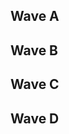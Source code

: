 {{DISPLAYTITLE:Heir 4: Doubles Pools}}{{SetGame|melee}}
{{tabs static
|name1=Overview
|link1=Heir/4
|name2=Singles Pools
|link2=Heir/4/Singles Pools
|name3=Singles Bracket
|link3=Heir/4/Singles Bracket
|name4=Doubles Pools
|link4=Heir/4/Doubles Pools
|name5=Doubles Bracket
|link5=Heir/4/Doubles Bracket
|name6=International Crews
|link6=Heir/4/Crews
|This=4
}}
==Wave A==
{{Box|start|padding=2em}}
==={{HiddenSort|A17}}===
{{GroupTableStart |Bracket A17|width=300px}}
{{DoublesGroupTableSlot|p1=R23|p1flag=gb|p2=Vanity Angel|p2flag=gb|win_m=6|lose_m=0|place=1|bg=up|go={{advance|Heir/4/Doubles Bracket}}}}
{{DoublesGroupTableSlot|p1=RAOUL|p1flag=fr|p2=Jerem|p2flag=fr|win_m=5|lose_m=1|place=2|bg=up|go={{advance|Heir/4/Doubles Bracket}}}}
{{DoublesGroupTableSlot|p1=Hao|p1flag=gb|p2=Yeniths|p2flag=gb|win_m=4|lose_m=2|place=3|bg=down}}
{{DoublesGroupTableSlot|p1=Buuhuu|p1flag=lu|p2=Tweek|p2flag=lu|win_m=3|lose_m=3|place=4|bg=down}}
{{DoublesGroupTableSlot|p1=O|p1flag=se|p2=Mellis|p2flag=se|win_m=1|lose_m=5|place=5|bg=down}}
{{DoublesGroupTableSlot|p1=GeoBreaker|p1flag=gb|p2=Blip|p2flag=gb|win_m=1|lose_m=5|place=6|bg=down}}
{{DoublesGroupTableSlot|p1=Euro|p1flag=nl|p2=Divinius|p2flag=nl|win_m=1|lose_m=5|place=7|bg=down}}
{{GroupTableEnd}}
{{Box|break|padding=2em}}

==={{HiddenSort|A18}}===
{{GroupTableStart |Bracket A18|width=300px}}
{{DoublesGroupTableSlot|p1=Zoler|p1flag=se|p2=Random-Ness|p2flag=se|win_m=6|lose_m=0|place=1|bg=up|go={{advance|Heir/4/Doubles Bracket}}}}
{{DoublesGroupTableSlot|p1=Howie|p1flag=no|p2=Taka|p2flag=no|win_m=5|lose_m=1|place=2|bg=up|go={{advance|Heir/4/Doubles Bracket}}}}
{{DoublesGroupTableSlot|p1=Draz|p1flag=gb|p2=BapMoney|p2flag=gb|win_m=4|lose_m=2|place=3|bg=down}}
{{DoublesGroupTableSlot|p1=sausage948|p1flag=nl|p2=Detrumi|p2flag=nl|win_m=3|lose_m=3|place=4|bg=down}}
{{DoublesGroupTableSlot|p1=TheBabyCheese|p1flag=gb|p2=DekuScrub|p2flag=gb|win_m=2|lose_m=4|place=5|bg=down}}
{{DoublesGroupTableSlot|p1=Pjon|p1flag=gb|p2=Tomo|p2flag=gb|win_m=1|lose_m=5|place=6|bg=down}}
{{DoublesGroupTableSlot|p1=STYLO|p1flag=gb|p2=Chaler|p2flag=gb|win_m=0|lose_m=6|place=7|bg=down}}
{{GroupTableEnd}}
{{Box|break|padding=2em}}

==={{HiddenSort|A19}}===
{{GroupTableStart |Bracket A19|width=300px}}
{{DoublesGroupTableSlot|p1=ShiftingShadows|p1flag=gb|p2=Glaikit|p2flag=gb|win_m=7|lose_m=0|place=1|bg=up|go={{advance|Heir/4/Doubles Bracket}}}}
{{DoublesGroupTableSlot|p1=Bux_Baum|p1flag=de|p2=Fatman.spam|p2flag=de|win_m=6|lose_m=1|place=2|bg=up|go={{advance|Heir/4/Doubles Bracket}}}}
{{DoublesGroupTableSlot|p1=FileSmile|p1flag=gb|p2=Boohbah|p2flag=gb|win_m=5|lose_m=2|place=3|bg=down}}
{{DoublesGroupTableSlot|p1=Nova|p1flag=fr|p2=Fauster|p2flag=fr|win_m=4|lose_m=3|place=4|bg=down}}
{{DoublesGroupTableSlot|p1=WolfJudgement|p1flag=nl|p2=yungbami|p2flag=nl|win_m=3|lose_m=4|place=5|bg=down}}
{{DoublesGroupTableSlot|p1=P1N6|p1flag=gb|p2=Amitwin|p2flag=gb|win_m=2|lose_m=5|place=6|bg=down}}
{{DoublesGroupTableSlot|p1=Can~D|p1flag=gb|p2=Droblexero|p2flag=gb|win_m=1|lose_m=6|place=7|bg=down}}
{{DoublesGroupTableSlot|p1=Alexander|p1flag=be|p2=Grolex|p2flag=be|win_m=0|lose_m=7|place=8|bg=down}}
{{GroupTableEnd}}
{{Box|break|padding=2em}}

==={{HiddenSort|A20}}===
{{GroupTableStart |Bracket A20|width=300px}}
{{DoublesGroupTableSlot|p1=Timi|p1flag=at|p2=gLory|p2flag=at|win_m=7|lose_m=0|place=1|bg=up|go={{advance|Heir/4/Doubles Bracket}}}}
{{DoublesGroupTableSlot|p1=yogui|p1flag=fr|p2=LuK|p2flag=fr|win_m=6|lose_m=1|place=2|bg=up|go={{advance|Heir/4/Doubles Bracket}}}}
{{DoublesGroupTableSlot|p1=Cong|p1flag=gb|p2=J3ly|p2flag=|win_m=4|lose_m=3|place=3|bg=down}}
{{DoublesGroupTableSlot|p1=Urist|p1flag=fr|p2=GG|p2flag=gb|win_m=4|lose_m=3|place=4|bg=down}}
{{DoublesGroupTableSlot|p1=PatSheezy|p1flag=gb|p2=TTS|p2flag=gb|win_m=4|lose_m=3|place=5|bg=down}}
{{DoublesGroupTableSlot|p1=Fluffy|p1flag=gb|p2=A Beard|p2flag=gb|win_m=2|lose_m=5|place=6|bg=down}}
{{DoublesGroupTableSlot|p1=MF KID|p1flag=nl|p2=ZuluKing|p2flag=nl|win_m=1|lose_m=6|place=7|bg=down}}
{{DoublesGroupTableSlot|p1=Baggy|p1flag=gb|p2=Clint Jaguar|p2flag=gb|win_m=0|lose_m=7|place=8|bg=down}}
{{GroupTableEnd}}
{{Box|break|padding=2em}}

==={{HiddenSort|A21}}===
{{GroupTableStart |Bracket A21|width=300px}}
{{DoublesGroupTableSlot|p1=Baron Brody|p1flag=at|p2=Nicki|p2flag=de|win_m=7|lose_m=0|place=1|bg=up|go={{advance|Heir/4/Doubles Bracket}}}}
{{DoublesGroupTableSlot|p1=Deathgazer|p1flag=gb|p2=JMYL|p2flag=nl|win_m=5|lose_m=2|place=2|bg=up|go={{advance|Heir/4/Doubles Bracket}}}}
{{DoublesGroupTableSlot|p1=kirbyvert|p1flag=fr|p2=Zephyr|p2flag=fr|win_m=5|lose_m=2|place=3|bg=down}}
{{DoublesGroupTableSlot|p1=Squeachu|p1flag=gb|p2=Panda|p2flag=gb|win_m=5|lose_m=2|place=4|bg=down}}
{{DoublesGroupTableSlot|p1=Leck|p1flag=ie|p2=balor|p2flag=ie|win_m=3|lose_m=4|place=5|bg=down}}
{{DoublesGroupTableSlot|p1=AmishCatfish|p1flag=gb|p2=RumHam|p2flag=gb|win_m=2|lose_m=5|place=6|bg=down}}
{{DoublesGroupTableSlot|p1=Beej|p1flag=gb|p2=Hy|p2flag=gb|win_m=1|lose_m=6|place=7|bg=down}}
{{DoublesGroupTableSlot|p1=D4C|p1flag=gb|p2=Fazers|p2flag=gb|win_m=0|lose_m=7|place=8|bg=down}}
{{GroupTableEnd}}
{{Box|break|padding=2em}}

==={{HiddenSort|A22}}===
{{GroupTableStart |Bracket A22|width=300px}}
{{DoublesGroupTableSlot|p1=Daydee|p1flag=se|p2=FA0|p2flag=se|win_m=7|lose_m=0|place=1|bg=up|go={{advance|Heir/4/Doubles Bracket}}}}
{{DoublesGroupTableSlot|p1=Kellner|p1flag=de|p2=FrozenLight1337|p2flag=de|win_m=6|lose_m=1|place=2|bg=up|go={{advance|Heir/4/Doubles Bracket}}}}
{{DoublesGroupTableSlot|p1=Stalky|p1flag=de|p2=Jules|p2flag=de|win_m=5|lose_m=2|place=3|bg=down}}
{{DoublesGroupTableSlot|p1=CptNebula|p1flag=gb|p2=2K12|p2flag=gb|win_m=3|lose_m=4|place=4|bg=down}}
{{DoublesGroupTableSlot|p1=Deku_Don|p1flag=gb|p2=Vurj|p2flag=gb|win_m=3|lose_m=4|place=5|bg=down}}
{{DoublesGroupTableSlot|p1=Antoine|p1flag=ie|p2=Joseph|p2flag=ie|win_m=3|lose_m=4|place=6|bg=down}}
{{DoublesGroupTableSlot|p1=honk|p1flag=gb|p2=Gist|p2flag=gb|win_m=1|lose_m=6|place=7|bg=down}}
{{DoublesGroupTableSlot|p1=Chanman|p1flag=fr|p2=scaevola|p2flag=fr|win_m=0|lose_m=7|place=8|bg=down}}
{{GroupTableEnd}}
{{Box|end}}

==Wave B==
{{Box|start|padding=2em}}
==={{HiddenSort|B17}}===
{{GroupTableStart |Bracket B17|width=300px}}
{{DoublesGroupTableSlot|p1=Lyrix|p1flag=de|p2=Sixx|p2flag=de|win_m=6|lose_m=0|place=1|bg=up|go={{advance|Heir/4/Doubles Bracket}}}}
{{DoublesGroupTableSlot|p1=Chillindude|p1flag=us|p2=Fuzzyness|p2flag=gb|win_m=5|lose_m=1|place=2|bg=up|go={{advance|Heir/4/Doubles Bracket}}}}
{{DoublesGroupTableSlot|p1=X1|p1flag=gb|p2=JoMo|p2flag=gb|win_m=4|lose_m=2|place=3|bg=down}}
{{DoublesGroupTableSlot|p1=Sath|p1flag=fr|p2=Max|p2flag=fr|win_m=2|lose_m=4|place=4|bg=down}}
{{DoublesGroupTableSlot|p1=Ducker|p1flag=gb|p2=Manon|p2flag=gb|win_m=2|lose_m=4|place=5|bg=down}}
{{DoublesGroupTableSlot|p1=Optimist|p1flag=gb|p2=Holo|p2flag=gb|win_m=1|lose_m=5|place=6|bg=down}}
{{DoublesGroupTableSlot|p1=Stowaway|p1flag=gb|p2=pootrain|p2flag=gb|win_m=1|lose_m=5|place=7|bg=down}}
{{GroupTableEnd}}
{{Box|break|padding=2em}}

==={{HiddenSort|B18}}===
{{GroupTableStart |Bracket B18|width=300px}}
{{DoublesGroupTableSlot|p1=Professor Pro|p1flag=gb|p2=Amsah|p2flag=nl|win_m=6|lose_m=0|place=1|bg=up|go={{advance|Heir/4/Doubles Bracket}}}}
{{DoublesGroupTableSlot|p1=Pripps|p1flag=se|p2=Acid Loveboi|p2flag=se|win_m=4|lose_m=2|place=2|bg=up|go={{advance|Heir/4/Doubles Bracket}}}}
{{DoublesGroupTableSlot|p1=Hero|p1flag=gb|p2=CPU1|p2flag=gb|win_m=4|lose_m=2|place=3|bg=down}}
{{DoublesGroupTableSlot|p1=Rach|p1flag=fr|p2=Charlon|p2flag=fr|win_m=4|lose_m=2|place=4|bg=down}}
{{DoublesGroupTableSlot|p1=Jude|p1flag=gb|p2=Swish|p2flag=gb|win_m=2|lose_m=4|place=5|bg=down}}
{{DoublesGroupTableSlot|p1=MEAT|p1flag=us|p2=tradr|p2flag=de|win_m=1|lose_m=5|place=6|bg=down}}
{{DoublesGroupTableSlot|p1=Eds|p1flag=gb|p2=Optimized Fate|p2flag=gb|win_m=0|lose_m=6|place=7|bg=down}}
{{GroupTableEnd}}
{{Box|break|padding=2em}}

==={{HiddenSort|B19}}===
{{GroupTableStart |Bracket B19|width=300px}}
{{DoublesGroupTableSlot|p1=S2J|p1flag=us|p2=Tekk|p2flag=fr|win_m=6|lose_m=0|place=1|bg=up|go={{advance|Heir/4/Doubles Bracket}}}}
{{DoublesGroupTableSlot|p1=Coni|p1flag=ch|p2=Trail|p2flag=ch|win_m=5|lose_m=1|place=2|bg=up|go={{advance|Heir/4/Doubles Bracket}}}}
{{DoublesGroupTableSlot|p1=HoorayForJay|p1flag=gb|p2=Implix|p2flag=gb|win_m=4|lose_m=2|place=3|bg=down}}
{{DoublesGroupTableSlot|p1=Hercules|p1flag=fr|p2=Sosuk|p2flag=fr|win_m=3|lose_m=3|place=4|bg=down}}
{{DoublesGroupTableSlot|p1=Crenando|p1flag=gb|p2=maXy|p2flag=gb|win_m=2|lose_m=4|place=5|bg=down}}
{{DoublesGroupTableSlot|p1=Zapfy|p1flag=gb|p2=MM720|p2flag=no|win_m=1|lose_m=5|place=6|bg=down}}
{{DoublesGroupTableSlot|p1=NintendoLabz|p1flag=gb|p2=Loto|p2flag=gb|win_m=0|lose_m=6|place=7|bg=down}}
{{GroupTableEnd}}
{{Box|break|padding=2em}}

==={{HiddenSort|B20}}===
{{GroupTableStart |Bracket B20|width=300px}}
{{DoublesGroupTableSlot|p1=Blaze|p1flag=de|p2=Däumling|p2flag=de|win_m=6|lose_m=0|place=1|bg=up|go={{advance|Heir/4/Doubles Bracket}}}}
{{DoublesGroupTableSlot|p1=Setchi|p1flag=gb|p2=Liberz|p2flag=gb|win_m=5|lose_m=1|place=2|bg=up|go={{advance|Heir/4/Doubles Bracket}}}}
{{DoublesGroupTableSlot|p1=Paju|p1flag=fi|p2=Kalis|p2flag=fi|win_m=4|lose_m=2|place=3|bg=down}}
{{DoublesGroupTableSlot|p1=Shais Young|p1flag=gb|p2=Zee|p2flag=gb|win_m=3|lose_m=3|place=4|bg=down}}
{{DoublesGroupTableSlot|p1=shOok!|p1flag=gb|p2=Reb|p2flag=gb|win_m=2|lose_m=4|place=5|bg=down}}
{{DoublesGroupTableSlot|p1=Bez|p1flag=gb|p2=Graeme|p2flag=gb|win_m=1|lose_m=5|place=6|bg=down}}
{{DoublesGroupTableSlot|p1=10QuidShoes|p1flag=gb|p2=Aiken|p2flag=gb|win_m=0|lose_m=6|place=7|bg=down}}
{{GroupTableEnd}}
{{Box|break|padding=2em}}

==={{HiddenSort|B21}}===
{{GroupTableStart |Bracket B21|width=300px}}
{{DoublesGroupTableSlot|p1=Jim Morrison|p1flag=nl|p2=KasparV|p2flag=nl|win_m=7|lose_m=0|place=1|bg=up|go={{advance|Heir/4/Doubles Bracket}}}}
{{DoublesGroupTableSlot|p1=Brog|p1flag=fr|p2=Okameed|p2flag=gb|win_m=6|lose_m=1|place=2|bg=up|go={{advance|Heir/4/Doubles Bracket}}}}
{{DoublesGroupTableSlot|p1=Razor Ramon|p1flag=be|p2=Feradit|p2flag=be|win_m=5|lose_m=2|place=3|bg=down}}
{{DoublesGroupTableSlot|p1=Turbo Goblin|p1flag=gb|p2=DiabolicalSloth|p2flag=gb|win_m=4|lose_m=3|place=4|bg=down}}
{{DoublesGroupTableSlot|p1=Mole|p1flag=gb|p2=Astraya|p2flag=mh|win_m=3|lose_m=4|place=5|bg=down}}
{{DoublesGroupTableSlot|p1=Sophie the warrior|p1flag=at|p2=Nikstar|p2flag=at|win_m=2|lose_m=5|place=6|bg=down}}
{{DoublesGroupTableSlot|p1=Mars|p1flag=gb|p2=JowJowGnome|p2flag=gb|win_m=1|lose_m=6|place=7|bg=down}}
{{DoublesGroupTableSlot|p1=Lultam|p1flag=ie|p2=Roo|p2flag=ie|win_m=0|lose_m=7|place=8|bg=down}}
{{GroupTableEnd}}
{{Box|break|padding=2em}}

==={{HiddenSort|B22}}===
{{GroupTableStart |Bracket B22|width=300px}}
{{DoublesGroupTableSlot|p1=Jam|p1flag=gb|p2=Alpha Dash|p2flag=gb|win_m=7|lose_m=0|place=1|bg=up|go={{advance|Heir/4/Doubles Bracket}}}}
{{DoublesGroupTableSlot|p1=Askeflink|p1flag=no|p2=Sverre|p2flag=no|win_m=6|lose_m=1|place=2|bg=up|go={{advance|Heir/4/Doubles Bracket}}}}
{{DoublesGroupTableSlot|p1=Dayman|p1flag=gb|p2=Matt Smith|p2flag=gb|win_m=5|lose_m=2|place=3|bg=down}}
{{DoublesGroupTableSlot|p1=Ryzon|p1flag=gb|p2=Pilot|p2flag=gb|win_m=4|lose_m=3|place=4|bg=down}}
{{DoublesGroupTableSlot|p1=Kaikara|p1flag=gb|p2=Sparking|p2flag=gb|win_m=3|lose_m=4|place=5|bg=down}}
{{DoublesGroupTableSlot|p1=Leon Massey|p1flag=gb|p2=Roan|p2flag=gb|win_m=1|lose_m=6|place=6|bg=down}}
{{DoublesGroupTableSlot|p1=bebe|p1flag=gb|p2=NoPressure1|p2flag=gb|win_m=1|lose_m=6|place=7|bg=down}}
{{DoublesGroupTableSlot|p1=HaunteR|p1flag=ie|p2=Ghoul|p2flag=ie|win_m=1|lose_m=6|place=8|bg=down}}
{{GroupTableEnd}}
{{Box|end}}

==Wave C==
{{Box|start|padding=2em}}
==={{HiddenSort|C17}}===
{{GroupTableStart |Bracket C17|width=300px}}
{{DoublesGroupTableSlot|p1=Armada|p1flag=se|p2=Android|p2flag=se|win_m=6|lose_m=0|place=1|bg=up|go={{advance|Heir/4/Doubles Bracket}}}}
{{DoublesGroupTableSlot|p1=StrangerSA|p1flag=gb|p2=AmcD|p2flag=gb|win_m=5|lose_m=1|place=2|bg=up|go={{advance|Heir/4/Doubles Bracket}}}}
{{DoublesGroupTableSlot|p1=Kaese|p1flag=de|p2=Klabautermann|p2flag=de|win_m=4|lose_m=2|place=3|bg=down}}
{{DoublesGroupTableSlot|p1=Calvin|p1flag=us|p2=Dragmire jr|p2flag=no|win_m=3|lose_m=3|place=4|bg=down}}
{{DoublesGroupTableSlot|p1=ThugMug|p1flag=gb|p2=Stan Sasquatch|p2flag=gb|win_m=2|lose_m=4|place=5|bg=down}}
{{DoublesGroupTableSlot|p1=Satisfaction|p1flag=at|p2=parad01x|p2flag=at|win_m=1|lose_m=5|place=6|bg=down}}
{{DoublesGroupTableSlot|p1=amnesiac|p1flag=at|p2=FuuF|p2flag=at|win_m=0|lose_m=6|place=7|bg=down}}
{{GroupTableEnd}}
{{Box|break|padding=2em}}

==={{HiddenSort|C18}}===
{{GroupTableStart |Bracket C18|width=300px}}
{{DoublesGroupTableSlot|p1=Overtriforce|p1flag=es|p2=Trif|p2flag=es|win_m=6|lose_m=0|place=1|bg=up|go={{advance|Heir/4/Doubles Bracket}}}}
{{DoublesGroupTableSlot|p1=Toa|p1flag=no|p2=Paf|p2flag=no|win_m=5|lose_m=1|place=2|bg=up|go={{advance|Heir/4/Doubles Bracket}}}}
{{DoublesGroupTableSlot|p1=adamkex|p1flag=se|p2=RashAttack|p2flag=sd|win_m=4|lose_m=2|place=3|bg=down}}
{{DoublesGroupTableSlot|p1=Hen|p1flag=gb|p2=Kid Grinch|p2flag=gb|win_m=3|lose_m=3|place=4|bg=down}}
{{DoublesGroupTableSlot|p1=Galapagos|p1flag=gb|p2=Mumbles|p2flag=gb|win_m=2|lose_m=4|place=5|bg=down}}
{{DoublesGroupTableSlot|p1=Terra|p1flag=|p2=The Don|p2flag=gb|win_m=1|lose_m=5|place=6|bg=down}}
{{DoublesGroupTableSlot|p1=Chrisu|p1flag=at|p2=Flo|p2flag=at|win_m=0|lose_m=6|place=7|bg=down}}
{{GroupTableEnd}}
{{Box|break|padding=2em}}

==={{HiddenSort|C19}}===
{{GroupTableStart |Bracket C19|width=300px}}
{{DoublesGroupTableSlot|p1=TimeMuffinPhD|p1flag=gb|p2=MINT|p2flag=gb|win_m=6|lose_m=0|place=1|bg=up|go={{advance|Heir/4/Doubles Bracket}}}}
{{DoublesGroupTableSlot|p1=Length Plank|p1flag=no|p2=Oldiz|p2flag=no|win_m=5|lose_m=1|place=2|bg=up|go={{advance|Heir/4/Doubles Bracket}}}}
{{DoublesGroupTableSlot|p1=Ryuker|p1flag=nl|p2=ProsmasherTim|p2flag=de|win_m=4|lose_m=2|place=3|bg=down}}
{{DoublesGroupTableSlot|p1=Moby|p1flag=gb|p2=Davemans|p2flag=gb|win_m=3|lose_m=3|place=4|bg=down}}
{{DoublesGroupTableSlot|p1=QUODAN|p1flag=gb|p2=Geezaku|p2flag=gb|win_m=2|lose_m=4|place=5|bg=down}}
{{DoublesGroupTableSlot|p1=Angelfail|p1flag=be|p2=Hanty|p2flag=be|win_m=1|lose_m=5|place=6|bg=down}}
{{DoublesGroupTableSlot|p1=skrull|p1flag=gb|p2=Chelly|p2flag=gb|win_m=0|lose_m=6|place=7|bg=down}}
{{GroupTableEnd}}
{{Box|break|padding=2em}}

==={{HiddenSort|C20}}===
{{GroupTableStart |Bracket C20|width=300px}}
{{DoublesGroupTableSlot|p1=Samplay|p1flag=fr|p2=Mahie|p2flag=fr|win_m=6|lose_m=0|place=1|bg=up|go={{advance|Heir/4/Doubles Bracket}}}}
{{DoublesGroupTableSlot|p1=Xardov|p1flag=es|p2=GBlade|p2flag=es|win_m=5|lose_m=1|place=2|bg=up|go={{advance|Heir/4/Doubles Bracket}}}}
{{DoublesGroupTableSlot|p1=Mordo|p1flag=gb|p2=Toooni|p2flag=gb|win_m=4|lose_m=2|place=3|bg=down}}
{{DoublesGroupTableSlot|p1=Konati|p1flag=de|p2=Strawstream|p2flag=de|win_m=3|lose_m=3|place=4|bg=down}}
{{DoublesGroupTableSlot|p1=turtle|p1flag=gb|p2=Rich|p2flag=gb|win_m=2|lose_m=4|place=5|bg=down}}
{{DoublesGroupTableSlot|p1=Laser Circus|p1flag=gb|p2=Lima|p2flag=gb|win_m=1|lose_m=5|place=6|bg=down}}
{{DoublesGroupTableSlot|p1=MBK|p1flag=gb|p2=Burrhe|p2flag=gb|win_m=0|lose_m=6|place=7|bg=down}}
{{GroupTableEnd}}
{{Box|break|padding=2em}}

==={{HiddenSort|C21}}===
{{GroupTableStart |Bracket C21|width=300px}}
{{DoublesGroupTableSlot|p1=JMG|p1flag=gb|p2=23|p2flag=gb|win_m=7|lose_m=0|place=1|bg=up|go={{advance|Heir/4/Doubles Bracket}}}}
{{DoublesGroupTableSlot|p1=Phade|p1flag=gb|p2=Maskless|p2flag=gb|win_m=6|lose_m=1|place=2|bg=up|go={{advance|Heir/4/Doubles Bracket}}}}
{{DoublesGroupTableSlot|p1=Gym5hark|p1flag=gb|p2=logicalgoldfish|p2flag=gb|win_m=5|lose_m=2|place=3|bg=down}}
{{DoublesGroupTableSlot|p1=Bocaj|p1flag=gb|p2=octopus|p2flag=gb|win_m=3|lose_m=4|place=4|bg=down}}
{{DoublesGroupTableSlot|p1=LAVEZzI|p1flag=gb|p2=AllAboutDownSmash|p2flag=gb|win_m=3|lose_m=4|place=5|bg=down}}
{{DoublesGroupTableSlot|p1=Taiki|p1flag=no|p2=NintendOrk|p2flag=no|win_m=3|lose_m=4|place=6|bg=down}}
{{DoublesGroupTableSlot|p1=Verdant|p1flag=ie|p2=Beowulf|p2flag=ie|win_m=1|lose_m=6|place=7|bg=down}}
{{DoublesGroupTableSlot|p1=MNOLTH|p1flag=gb|p2=Abu-Backair|p2flag=gb|win_m=0|lose_m=7|place=8|bg=down}}
{{GroupTableEnd}}
{{Box|break|padding=2em}}

==={{HiddenSort|C22}}===
{{GroupTableStart |Bracket C22|width=300px}}
{{DoublesGroupTableSlot|p1=Supercat Meow|p1flag=de|p2=MISTRRLOVE|p2flag=de|win_m=7|lose_m=0|place=1|bg=up|go={{advance|Heir/4/Doubles Bracket}}}}
{{DoublesGroupTableSlot|p1=Rocky|p1flag=se|p2=Poopmaister6000|p2flag=se|win_m=6|lose_m=1|place=2|bg=up|go={{advance|Heir/4/Doubles Bracket}}}}
{{DoublesGroupTableSlot|p1=Leaf|p1flag=gb|p2=Midori|p2flag=gb|win_m=5|lose_m=2|place=3|bg=down}}
{{DoublesGroupTableSlot|p1=Sooka|p1flag=gb|p2=Captain Blowjob|p2flag=je|win_m=4|lose_m=3|place=4|bg=down}}
{{DoublesGroupTableSlot|p1=THRILLHO|p1flag=gb|p2=greengrocer|p2flag=gb|win_m=3|lose_m=4|place=5|bg=down}}
{{DoublesGroupTableSlot|p1=OtaK_|p1flag=fr|p2=Solo|p2flag=fr|win_m=1|lose_m=6|place=6|bg=down}}
{{DoublesGroupTableSlot|p1=Knocka|p1flag=gb|p2=Kushwaii|p2flag=gb|win_m=1|lose_m=6|place=7|bg=down}}
{{DoublesGroupTableSlot|p1=JohsyJam|p1flag=no|p2=Henke|p2flag=no|win_m=1|lose_m=6|place=8|bg=down}}
{{GroupTableEnd}}
{{Box|end}}

==Wave D==
{{Box|start|padding=2em}}
==={{HiddenSort|D17}}===
{{GroupTableStart |Bracket D17|width=300px}}
{{DoublesGroupTableSlot|p1=Usleon|p1flag=cl|p2=pheX|p2flag=ch|win_m=6|lose_m=0|place=1|bg=up|go={{advance|Heir/4/Doubles Bracket}}}}
{{DoublesGroupTableSlot|p1=Dyne|p1flag=no|p2=Martin|p2flag=no|win_m=5|lose_m=1|place=2|bg=up|go={{advance|Heir/4/Doubles Bracket}}}}
{{DoublesGroupTableSlot|p1=Hylian Reaper|p1flag=gb|p2=Batch|p2flag=gb|win_m=4|lose_m=2|place=3|bg=down}}
{{DoublesGroupTableSlot|p1=Explo|p1flag=fr|p2=Pachakamakk|p2flag=fr|win_m=3|lose_m=3|place=4|bg=down}}
{{DoublesGroupTableSlot|p1=Boz|p1flag=gb|p2=Kyran|p2flag=gb|win_m=2|lose_m=4|place=5|bg=down}}
{{DoublesGroupTableSlot|p1=Happymealz|p1flag=nl|p2=serket|p2flag=nl|win_m=1|lose_m=5|place=6|bg=down}}
{{DoublesGroupTableSlot|p1=Aldo|p1flag=ie|p2=Drizzly Bear|p2flag=ie|win_m=0|lose_m=6|place=7|bg=down}}
{{GroupTableEnd}}
{{Box|break|padding=2em}}

==={{HiddenSort|D18}}===
{{GroupTableStart |Bracket D18|width=300px}}
{{DoublesGroupTableSlot|p1=Frenzy|p1flag=gb|p2=HomeMadeWaffles|p2flag=us|win_m=6|lose_m=0|place=1|bg=up|go={{advance|Heir/4/Doubles Bracket}}}}
{{DoublesGroupTableSlot|p1=Mäjoras|p1flag=es|p2=Liax|p2flag=es|win_m=5|lose_m=1|place=2|bg=up|go={{advance|Heir/4/Doubles Bracket}}}}
{{DoublesGroupTableSlot|p1=Sneddy|p1flag=de|p2=Vince|p2flag=de|win_m=4|lose_m=2|place=3|bg=down}}
{{DoublesGroupTableSlot|p1=Diabound|p1flag=gb|p2=Metal Gear Salad|p2flag=gb|win_m=3|lose_m=3|place=4|bg=down}}
{{DoublesGroupTableSlot|p1=Linney|p1flag=gb|p2=Looman|p2flag=gb|win_m=2|lose_m=4|place=5|bg=down}}
{{DoublesGroupTableSlot|p1=Dom Dunc|p1flag=gb|p2=Teddy|p2flag=gb|win_m=1|lose_m=5|place=6|bg=down}}
{{DoublesGroupTableSlot|p1=Griffith|p1flag=fr|p2=Liciou|p2flag=fr|win_m=0|lose_m=6|place=7|bg=down}}
{{GroupTableEnd}}
{{Box|break|padding=2em}}

==={{HiddenSort|D19}}===
{{GroupTableStart |Bracket D19|width=300px}}
{{DoublesGroupTableSlot|p1=Jeapie|p1flag=nl|p2=Avalancer|p2flag=nl|win_m=6|lose_m=0|place=1|bg=up|go={{advance|Heir/4/Doubles Bracket}}}}
{{DoublesGroupTableSlot|p1=Honda|p1flag=us|p2=Fout NL|p2flag=nl|win_m=5|lose_m=1|place=2|bg=up|go={{advance|Heir/4/Doubles Bracket}}}}
{{DoublesGroupTableSlot|p1=Aniolas|p1flag=se|p2=Stax|p2flag=se|win_m=3|lose_m=3|place=3|bg=down}}
{{DoublesGroupTableSlot|p1=UnHaven|p1flag=gb|p2=G|p2flag=gb|win_m=3|lose_m=3|place=4|bg=down}}
{{DoublesGroupTableSlot|p1=Kabs|p1flag=gb|p2=Rey|p2flag=gb|win_m=3|lose_m=3|place=5|bg=down}}
{{DoublesGroupTableSlot|p1=Dan Soup|p1flag=gb|p2=Melody|p2flag=gb|win_m=1|lose_m=5|place=6|bg=down}}
{{DoublesGroupTableSlot|p1=Yoehn|p1flag=gb|p2=GameboyLuke|p2flag=gb|win_m=0|lose_m=6|place=7|bg=down}}
{{GroupTableEnd}}
{{Box|break|padding=2em}}

==={{HiddenSort|D20}}===
{{GroupTableStart |Bracket D20|width=300px}}
{{DoublesGroupTableSlot|p1=PureSkillz|p1flag=nl|p2=PureEvil|p2flag=nl|win_m=7|lose_m=0|place=1|bg=up|go={{advance|Heir/4/Doubles Bracket}}}}
{{DoublesGroupTableSlot|p1=Willz|p1flag=gb|p2=Calzum|p2flag=gb|win_m=6|lose_m=1|place=2|bg=up|go={{advance|Heir/4/Doubles Bracket}}}}
{{DoublesGroupTableSlot|p1=Rondelle|p1flag=fr|p2=Ezan|p2flag=fr|win_m=5|lose_m=2|place=3|bg=down}}
{{DoublesGroupTableSlot|p1=Scooty Booty Man|p1flag=gb|p2=Bort|p2flag=gb|win_m=4|lose_m=3|place=4|bg=down}}
{{DoublesGroupTableSlot|p1=baumwolle8|p1flag=de|p2=rfga|p2flag=de|win_m=2|lose_m=5|place=5|bg=down}}
{{DoublesGroupTableSlot|p1=Ac_Anon|p1flag=gb|p2=Oni|p2flag=gb|win_m=2|lose_m=5|place=6|bg=down}}
{{DoublesGroupTableSlot|p1=Picky|p1flag=gb|p2=yumbles|p2flag=gb|win_m=1|lose_m=6|place=7|bg=down}}
{{DoublesGroupTableSlot|p1=Mr. Misfire|p1flag=gb|p2=Lalzu|p2flag=gb|win_m=1|lose_m=6|place=8|bg=down}}
{{GroupTableEnd}}
{{Box|break|padding=2em}}

==={{HiddenSort|D21}}===
{{GroupTableStart |Bracket D21|width=300px}}
{{DoublesGroupTableSlot|p1=reaper|p1flag=de|p2=AC|p2flag=us|win_m=7|lose_m=0|place=1|bg=up|go={{advance|Heir/4/Doubles Bracket}}}}
{{DoublesGroupTableSlot|p1=Jadde|p1flag=se|p2=Dev|p2flag=gb|win_m=6|lose_m=1|place=2|bg=up|go={{advance|Heir/4/Doubles Bracket}}}}
{{DoublesGroupTableSlot|p1=Weston|p1flag=gb|p2=ModestMajor|p2flag=gb|win_m=5|lose_m=2|place=3|bg=down}}
{{DoublesGroupTableSlot|p1=Schmav|p1flag=ca|p2=Leng|p2flag=gb|win_m=4|lose_m=3|place=4|bg=down}}
{{DoublesGroupTableSlot|p1=Kone|p1flag=gb|p2=SlhokAmazone|p2flag=gf|win_m=3|lose_m=4|place=5|bg=down}}
{{DoublesGroupTableSlot|p1=Supergoomba|p1flag=nl|p2=CTN|p2flag=nl|win_m=2|lose_m=5|place=6|bg=down}}
{{DoublesGroupTableSlot|p1=Design out of Shield|p1flag=gb|p2=Pinch|p2flag=gb|win_m=1|lose_m=6|place=7|bg=down}}
{{DoublesGroupTableSlot|p1=Munx|p1flag=gb|p2=Geg|p2flag=gb|win_m=0|lose_m=7|place=8|bg=down}}
{{GroupTableEnd}}
{{Box|break|padding=2em}}

==={{HiddenSort|D22}}===
{{GroupTableStart |Bracket D22|width=300px}}
{{DoublesGroupTableSlot|p1=epikfaal|p1flag=nl|p2=Coen|p2flag=nl|win_m=7|lose_m=0|place=1|bg=up|go={{advance|Heir/4/Doubles Bracket}}}}
{{DoublesGroupTableSlot|p1=SchlimmShady|p1flag=de|p2=1der|p2flag=de|win_m=6|lose_m=1|place=2|bg=up|go={{advance|Heir/4/Doubles Bracket}}}}
{{DoublesGroupTableSlot|p1=meamking|p1flag=gb|p2=Laurster|p2flag=gb|win_m=5|lose_m=2|place=3|bg=down}}
{{DoublesGroupTableSlot|p1=Yabasta|p1flag=se|p2=Zaik|p2flag=se|win_m=4|lose_m=3|place=4|bg=down}}
{{DoublesGroupTableSlot|p1=Karhu|p1flag=gb|p2=SpicyTime|p2flag=fi|win_m=3|lose_m=4|place=5|bg=down}}
{{DoublesGroupTableSlot|p1=Tikaal|p1flag=fr|p2=DP|p2flag=ie|win_m=2|lose_m=5|place=6|bg=down}}
{{DoublesGroupTableSlot|p1=Sweaty Slowpoke|p1flag=gb|p2=dosage|p2flag=gb|win_m=1|lose_m=6|place=7|bg=down}}
{{DoublesGroupTableSlot|p1=Diet 25|p1flag=gb|p2=DrBeatle|p2flag=gb|win_m=0|lose_m=7|place=8|bg=down}}
{{GroupTableEnd}}
{{Box|end}}
